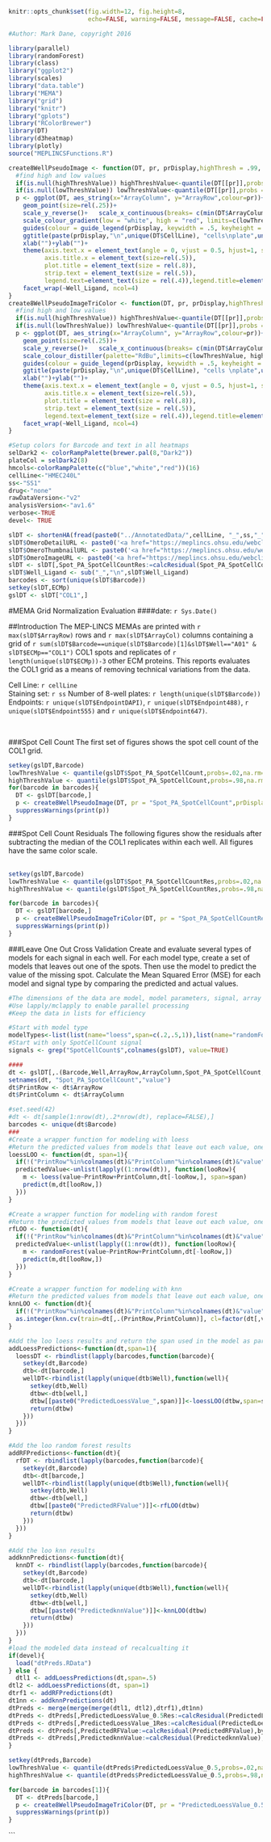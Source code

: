 
```r
knitr::opts_chunk$set(fig.width=12, fig.height=8,
                      echo=FALSE, warning=FALSE, message=FALSE, cache=FALSE, root.dir="/data/share/dane/MEP-LINCS/MEP_LINCS/Release")

```

```r
#Author: Mark Dane, copyright 2016

library(parallel)
library(randomForest)
library(class)
library("ggplot2")
library(scales)
library("data.table")
library("MEMA")
library("grid")
library("knitr")
library("gplots")
library("RColorBrewer")
library(DT)
library(d3heatmap)
library(plotly)
source("MEPLINCSFunctions.R")
```


```r
create8WellPseudoImage <- function(DT, pr, prDisplay,highThresh = .99, lowThresh = .01, highThreshValue=NULL, lowThreshValue=NULL){
  #find high and low values
  if(is.null(highThreshValue)) highThreshValue<-quantile(DT[[pr]],probs = highThresh,na.rm=TRUE)
  if(is.null(lowThreshValue)) lowThreshValue<-quantile(DT[[pr]],probs = lowThresh,na.rm=TRUE)
  p <- ggplot(DT, aes_string(x="ArrayColumn", y="ArrayRow",colour=pr))+
    geom_point(size=rel(.25))+
    scale_y_reverse()+   scale_x_continuous(breaks= c(min(DT$ArrayColumn),round(mean(c(min(DT$ArrayColumn),max(DT$ArrayColumn)))),max(DT$ArrayColumn)))+
    scale_colour_gradient(low = "white", high = "red", limits=c(lowThreshValue, highThreshValue), oob=squish)+
    guides(colour = guide_legend(prDisplay, keywidth = .5, keyheight = .5))+
    ggtitle(paste(prDisplay,"\n",unique(DT$CellLine), "cells\nplate",unique(DT$Barcode)))+
    xlab("")+ylab("")+
    theme(axis.text.x = element_text(angle = 0, vjust = 0.5, hjust=1, size=rel(.8)),
          axis.title.x = element_text(size=rel(.5)),
          plot.title = element_text(size = rel(.8)),
          strip.text = element_text(size = rel(.5)),
          legend.text=element_text(size = rel(.4)),legend.title=element_text(size = rel(.3)))+
    facet_wrap(~Well_Ligand, ncol=4)
}
create8WellPseudoImageTriColor <- function(DT, pr, prDisplay,highThresh = .99, lowThresh = .01, highThreshValue=NULL, lowThreshValue=NULL){
  #find high and low values
  if(is.null(highThreshValue)) highThreshValue<-quantile(DT[[pr]],probs = highThresh,na.rm=TRUE)
  if(is.null(lowThreshValue)) lowThreshValue<-quantile(DT[[pr]],probs = lowThresh,na.rm=TRUE)
  p <- ggplot(DT, aes_string(x="ArrayColumn", y="ArrayRow",colour=pr))+
    geom_point(size=rel(.25))+
    scale_y_reverse()+   scale_x_continuous(breaks= c(min(DT$ArrayColumn),round(mean(c(min(DT$ArrayColumn),max(DT$ArrayColumn)))),max(DT$ArrayColumn)))+
    scale_colour_distiller(palette="RdBu",limits=c(lowThreshValue, highThreshValue), oob=squish)+
    guides(colour = guide_legend(prDisplay, keywidth = .5, keyheight = .5))+
    ggtitle(paste(prDisplay,"\n",unique(DT$CellLine), "cells \nplate",unique(DT$Barcode)))+
    xlab("")+ylab("")+
    theme(axis.text.x = element_text(angle = 0, vjust = 0.5, hjust=1, size=rel(.8)),
          axis.title.x = element_text(size=rel(.5)),
          plot.title = element_text(size = rel(.8)),
          strip.text = element_text(size = rel(.5)),
          legend.text=element_text(size = rel(.4)),legend.title=element_text(size = rel(.3)))+
    facet_wrap(~Well_Ligand, ncol=4)
}

```


```r

#Setup colors for Barcode and text in all heatmaps
selDark2 <- colorRampPalette(brewer.pal(8,"Dark2"))
plateCol = selDark2(8)
hmcols<-colorRampPalette(c("blue","white","red"))(16)
cellLine<-"HMEC240L"
ss<-"SS1"
drug<-"none"
rawDataVersion<-"v2"
analysisVersion<-"av1.6"
verbose<-TRUE
devel<- TRUE

slDT <- shortenHA(fread(paste0("../AnnotatedData/",cellLine, "_",ss,"_",drug,"_",rawDataVersion,"_",analysisVersion,"_SpotLevel.txt"), showProgress = FALSE))
slDT$OmeroDetailURL <- paste0('<a href="https://meplincs.ohsu.edu/webclient/img_detail/',slDT$ImageID,'/"',' target="_blank">Omero</a>')
slDT$OmeroThumbnailURL <- paste0('<a href="https://meplincs.ohsu.edu/webclient/render_thumbnail/',slDT$ImageID,'/"',' target="_blank">Omero</a>')
slDT$OmeroImageURL <- paste0('<a href="https://meplincs.ohsu.edu/webclient/render_image/',slDT$ImageID,'/"',' target="_blank">Omero</a>')
slDT <- slDT[,Spot_PA_SpotCellCountRes:=calcResidual(Spot_PA_SpotCellCount),by="Barcode,Well,ECMp"]
slDT$Well_Ligand <- sub("_","\n",slDT$Well_Ligand)
barcodes <- sort(unique(slDT$Barcode))
setkey(slDT,ECMp)
gslDT <- slDT["COL1",]

```

#MEMA Grid Normalization Evaluation
####date: `r Sys.Date()`

##Introduction
The MEP-LINCS MEMAs are printed with `r max(slDT$ArrayRow)` rows and `r max(slDT$ArrayCol)` columns containing a grid of `r sum(slDT$Barcode==unique(slDT$Barcode)[1]&slDT$Well=="A01" & slDT$ECMp=="COL1")` COL1 spots and replicates of `r length(unique(slDT$ECMp))-3` other ECM proteins. This reports evaluates the COL1 grid as a means of removing technical variations from the data. 

Cell Line: `r cellLine`   
Staining set: `r ss` 
Number of 8-well plates: `r length(unique(slDT$Barcode))`  
Endpoints: `r unique(slDT$EndpointDAPI)`, `r unique(slDT$Endpoint488)`, `r unique(slDT$Endpoint555)` and `r unique(slDT$Endpoint647)`.  

<br>

###Spot Cell Count
The first set of figures shows the spot cell count of the COL1 grid.  

```r
setkey(gslDT,Barcode)
lowThreshValue <- quantile(gslDT$Spot_PA_SpotCellCount,probs=.02,na.rm=TRUE)
highThreshValue <- quantile(gslDT$Spot_PA_SpotCellCount,probs=.98,na.rm=TRUE)
for(barcode in barcodes){
  DT <- gslDT[barcode,]
  p <- create8WellPseudoImage(DT, pr = "Spot_PA_SpotCellCount",prDisplay = "Spot Cell Count",lowThreshValue = lowThreshValue, highThreshValue = highThreshValue)
  suppressWarnings(print(p))
}

```

###Spot Cell Count Residuals
The following figures show the residuals after subtracting the median of the COL1 replicates within each well. All figures have the same color scale.    
<br>

```r
setkey(gslDT,Barcode)
lowThreshValue <- quantile(gslDT$Spot_PA_SpotCellCountRes,probs=.02,na.rm=TRUE)
highThreshValue <- quantile(gslDT$Spot_PA_SpotCellCountRes,probs=.98,na.rm=TRUE)

for(barcode in barcodes){
  DT <- gslDT[barcode,]
  p <- create8WellPseudoImageTriColor(DT, pr = "Spot_PA_SpotCellCountRes",prDisplay = "Spot Cell Count Residuals",lowThreshValue = lowThreshValue, highThreshValue = highThreshValue)
  suppressWarnings(print(p))
}

```

###Leave One Out Cross Validation
Create and evaluate several types of models for each signal in each well. For each model type, create a set of models that leaves out one of the spots. Then use the model to predict the value of the missing spot. Calculate the Mean Squared Error (MSE) for each model and signal type by comparing the predicted and actual values. 

```r
#The dimensions of the data are model, model parameters, signal, array
#Use lapply/mclapply to enable parallel processing
#Keep the data in lists for efficiency

#Start with model type
modelTypes<-list(list(name="loess",span=c(.2,.5,1)),list(name="randomForest"),list(name="1NN"))[[1]]
#Start with only SpotCellCount signal
signals <- grep("SpotCellCount$",colnames(gslDT), value=TRUE)

####
dt <- gslDT[,.(Barcode,Well,ArrayRow,ArrayColumn,Spot_PA_SpotCellCount,Well_Ligand)]
setnames(dt, "Spot_PA_SpotCellCount","value")
dt$PrintRow <- dt$ArrayRow
dt$PrintColumn <- dt$ArrayColumn

#set.seed(42)
#dt <- dt[sample(1:nrow(dt),.2*nrow(dt), replace=FALSE),]
barcodes <- unique(dt$Barcode)
###
#Create a wrapper function for modeling with loess
#Return the predicted values from models that leave out each value, one at a time
loessLOO <- function(dt, span=1){
  if(!("PrintRow"%in%colnames(dt)&"PrintColumn"%in%colnames(dt)&"value"%in%colnames(dt)))stop("loess modelingrequires PrintRow, PrintColumn and value columns")
  predictedValue<-unlist(lapply((1:nrow(dt)), function(looRow){
    m <- loess(value~PrintRow+PrintColumn,dt[-looRow,], span=span)
    predict(m,dt[looRow,])
  }))
}

#Create a wrapper function for modeling with random forest
#Return the predicted values from models that leave out each value, one at a time
rfLOO <- function(dt){
  if(!("PrintRow"%in%colnames(dt)&"PrintColumn"%in%colnames(dt)&"value"%in%colnames(dt)))stop("random forest modelingrequires PrintRow, PrintColumn and value columns")
  predictedValue<-unlist(lapply((1:nrow(dt)), function(looRow){
    m <- randomForest(value~PrintRow+PrintColumn,dt[-looRow,])
    predict(m,dt[looRow,])
  }))
}

#Create a wrapper function for modeling with knn
#Return the predicted values from models that leave out each value, one at a time
knnLOO <- function(dt){
  if(!("PrintRow"%in%colnames(dt)&"PrintColumn"%in%colnames(dt)&"value"%in%colnames(dt)))stop("random forest modelingrequires PrintRow, PrintColumn and value columns")
  as.integer(knn.cv(train=dt[,.(PrintRow,PrintColumn)], cl=factor(dt[,value])))
}

#Add the loo loess results and return the span used in the model as part of the column name
addLoessPredictions<-function(dt,span=1){
  loessDT <- rbindlist(lapply(barcodes,function(barcode){
    setkey(dt,Barcode)
    dtb<-dt[barcode,]
    wellDT<-rbindlist(lapply(unique(dtb$Well),function(well){
      setkey(dtb,Well)
      dtbw<-dtb[well,]
      dtbw[[paste0("PredictedLoessValue_",span)]]<-loessLOO(dtbw,span=span)
      return(dtbw)
    }))
  }))
}

#Add the loo random forest results
addRFPredictions<-function(dt){
  rfDT <- rbindlist(lapply(barcodes,function(barcode){
    setkey(dt,Barcode)
    dtb<-dt[barcode,]
    wellDT<-rbindlist(lapply(unique(dtb$Well),function(well){
      setkey(dtb,Well)
      dtbw<-dtb[well,]
      dtbw[[paste0("PredictedRFValue")]]<-rfLOO(dtbw)
      return(dtbw)
    }))
  }))
}

#Add the loo knn results
addknnPredictions<-function(dt){
  knnDT <- rbindlist(lapply(barcodes,function(barcode){
    setkey(dt,Barcode)
    dtb<-dt[barcode,]
    wellDT<-rbindlist(lapply(unique(dtb$Well),function(well){
      setkey(dtb,Well)
      dtbw<-dtb[well,]
      dtbw[[paste0("PredictedknnValue")]]<-knnLOO(dtbw)
      return(dtbw)
    }))
  }))
}
#load the modeled data instead of recalcualting it
if(devel){
  load("dtPreds.RData")
} else {
  dtl1 <- addLoessPredictions(dt,span=.5)
dtl2 <- addLoessPredictions(dt, span=1)
dtrf1 <- addRFPredictions(dt)
dt1nn <- addknnPredictions(dt)
dtPreds <- merge(merge(merge(dtl1, dtl2),dtrf1),dt1nn)
dtPreds <- dtPreds[,PredictedLoessValue_0.5Res:=calcResidual(PredictedLoessValue_0.5),by="Barcode,Well,ECMp"]
dtPreds <- dtPreds[,PredictedLoessValue_1Res:=calcResidual(PredictedLoessValue_1),by="Barcode,Well,ECMp"]
dtPreds <- dtPreds[,PredictedRFValue:=calcResidual(PredictedRFValue),by="Barcode,Well,ECMp"]
dtPreds <- dtPreds[,PredictedknnValue:=calcResidual(PredictedknnValue),by="Barcode,Well,ECMp"]
}


```


```r
setkey(dtPreds,Barcode)
lowThreshValue <- quantile(dtPreds$PredictedLoessValue_0.5,probs=.02,na.rm=TRUE)
highThreshValue <- quantile(dtPreds$PredictedLoessValue_0.5,probs=.98,na.rm=TRUE)

for(barcode in barcodes[1]){
  DT <- dtPreds[barcode,]
  p <- create8WellPseudoImageTriColor(DT, pr = "PredictedLoessValue_0.5",prDisplay = "Predicted Loess Values, span=.5",lowThreshValue = lowThreshValue, highThreshValue = highThreshValue)
  suppressWarnings(print(p))
}

```

```
